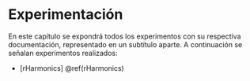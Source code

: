 # Experimentación {#exp}


En este capítulo se expondrá todos los experimentos con su respectiva documentación, representado en un subtítulo aparte. A continuación se señalan experimentos realizados:


- [rHarmonics] \@ref(rHarmonics)

